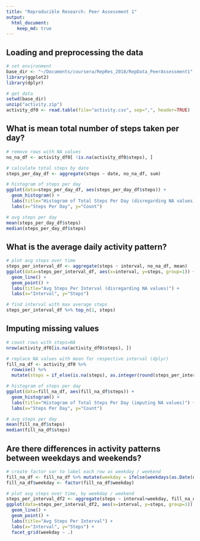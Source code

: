 ```yaml
---
title: "Reproducible Research: Peer Assessment 1"
output: 
  html_document:
    keep_md: true
---
```



## Loading and preprocessing the data
```r
# set environment
base_dir <- "~/Documents/coursera/RepRes_2018/RepData_PeerAssessment1"
library(ggplot2)
library(dplyr)

# get data
setwd(base_dir)
unzip("activity.zip")
activity_df0 <- read.table(file="activity.csv", sep=",", header=TRUE)
```




## What is mean total number of steps taken per day?
```r
# remove rows with NA values
no_na_df <- activity_df0[ !is.na(activity_df0$steps), ]

# calculate total steps by date
steps_per_day_df <- aggregate(steps ~ date, no_na_df, sum)

# histogram of steps per day
ggplot(data=steps_per_day_df, aes(steps_per_day_df$steps)) + 
  geom_histogram() + 
  labs(title="Histogram of Total Steps Per Day (disregarding NA values)") +
  labs(x="Steps Per Day", y="Count")

# avg steps per day
mean(steps_per_day_df$steps)
median(steps_per_day_df$steps)
```


## What is the average daily activity pattern?
```r

# plot avg steps over time
steps_per_interval_df <- aggregate(steps ~ interval, no_na_df, mean)
ggplot(data=steps_per_interval_df, aes(x=interval, y=steps, group=1)) +
  geom_line() +
  geom_point() +
  labs(title="Avg Steps Per Interval (disregarding NA values)") +
  labs(x="Interval", y="Steps")

# find interval with max average steps
steps_per_interval_df %>% top_n(1, steps)

```


## Imputing missing values
```r

# count rows with steps=NA
nrow(activity_df0[is.na(activity_df0$steps), ])

# replace NA values with mean for respective interval (dplyr)
fill_na_df <- activity_df0 %>% 
  rowwise() %>%
  mutate(steps = if_else(is.na(steps), as.integer(round(steps_per_interval_df[ which(steps_per_interval_df$interval==interval), ]$steps)), steps))

# histogram of steps per day
ggplot(data=fill_na_df, aes(fill_na_df$steps)) + 
  geom_histogram() + 
  labs(title="Histogram of Total Steps Per Day (imputing NA values)") +
  labs(x="Steps Per Day", y="Count")

# avg steps per day
mean(fill_na_df$steps)
median(fill_na_df$steps)
```


## Are there differences in activity patterns between weekdays and weekends?
```r

# create factor var to label each row as weekday / weekend
fill_na_df <- fill_na_df %>% mutate(weekday = ifelse(weekdays(as.Date(date)) %in% c("Saturday", "Sunday"), "weekend", "weekday"))
fill_na_df$weekday <- factor(fill_na_df$weekday)

# plot avg steps over time, by weekday / weekend
steps_per_interval_df2 <- aggregate(steps ~ interval+weekday, fill_na_df, mean)
ggplot(data=steps_per_interval_df2, aes(x=interval, y=steps, group=1)) +
  geom_line() +
  geom_point() +
  labs(title="Avg Steps Per Interval") +
  labs(x="Interval", y="Steps") + 
  facet_grid(weekday ~ .)

```

